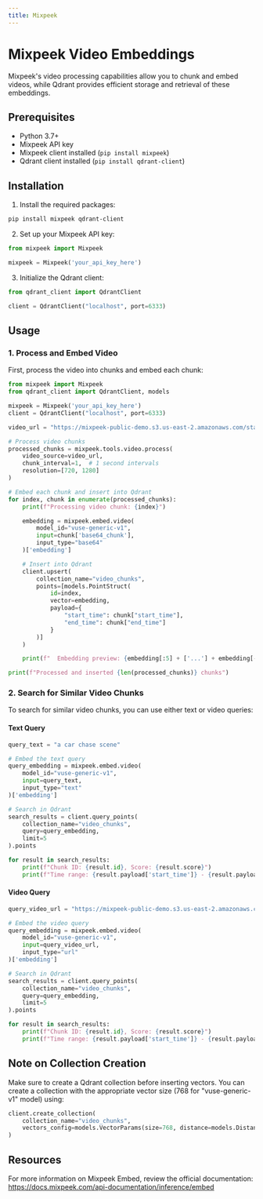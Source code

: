 ```yaml
---
title: Mixpeek
---
```


# Mixpeek Video Embeddings

Mixpeek's video processing capabilities allow you to chunk and embed videos, while Qdrant provides efficient storage and retrieval of these embeddings.

## Prerequisites

- Python 3.7+
- Mixpeek API key
- Mixpeek client installed (`pip install mixpeek`)
- Qdrant client installed (`pip install qdrant-client`)

## Installation

1. Install the required packages:

```bash
pip install mixpeek qdrant-client
```

2. Set up your Mixpeek API key:

```python
from mixpeek import Mixpeek

mixpeek = Mixpeek('your_api_key_here')
```

3. Initialize the Qdrant client:

```python
from qdrant_client import QdrantClient

client = QdrantClient("localhost", port=6333)
```

## Usage

### 1. Process and Embed Video

First, process the video into chunks and embed each chunk:

```python
from mixpeek import Mixpeek
from qdrant_client import QdrantClient, models

mixpeek = Mixpeek('your_api_key_here')
client = QdrantClient("localhost", port=6333)

video_url = "https://mixpeek-public-demo.s3.us-east-2.amazonaws.com/starter/jurassic_park_trailer.mp4"

# Process video chunks
processed_chunks = mixpeek.tools.video.process(
    video_source=video_url,
    chunk_interval=1,  # 1 second intervals
    resolution=[720, 1280]
)

# Embed each chunk and insert into Qdrant
for index, chunk in enumerate(processed_chunks):
    print(f"Processing video chunk: {index}")

    embedding = mixpeek.embed.video(
        model_id="vuse-generic-v1",
        input=chunk['base64_chunk'],
        input_type="base64"
    )['embedding']

    # Insert into Qdrant
    client.upsert(
        collection_name="video_chunks",
        points=[models.PointStruct(
            id=index,
            vector=embedding,
            payload={
                "start_time": chunk["start_time"],
                "end_time": chunk["end_time"]
            }
        )]
    )

    print(f"  Embedding preview: {embedding[:5] + ['...'] + embedding[-5:]}")

print(f"Processed and inserted {len(processed_chunks)} chunks")
```

### 2. Search for Similar Video Chunks

To search for similar video chunks, you can use either text or video queries:

#### Text Query

```python
query_text = "a car chase scene"

# Embed the text query
query_embedding = mixpeek.embed.video(
    model_id="vuse-generic-v1",
    input=query_text,
    input_type="text"
)['embedding']

# Search in Qdrant
search_results = client.query_points(
    collection_name="video_chunks",
    query=query_embedding,
    limit=5
).points

for result in search_results:
    print(f"Chunk ID: {result.id}, Score: {result.score}")
    print(f"Time range: {result.payload['start_time']} - {result.payload['end_time']}")
```

#### Video Query

```python
query_video_url = "https://mixpeek-public-demo.s3.us-east-2.amazonaws.com/starter/jurassic_bunny.mp4"

# Embed the video query
query_embedding = mixpeek.embed.video(
    model_id="vuse-generic-v1",
    input=query_video_url,
    input_type="url"
)['embedding']

# Search in Qdrant
search_results = client.query_points(
    collection_name="video_chunks",
    query=query_embedding,
    limit=5
).points

for result in search_results:
    print(f"Chunk ID: {result.id}, Score: {result.score}")
    print(f"Time range: {result.payload['start_time']} - {result.payload['end_time']}")
```

## Note on Collection Creation

Make sure to create a Qdrant collection before inserting vectors. You can create a collection with the appropriate vector size (768 for "vuse-generic-v1" model) using:

```python
client.create_collection(
    collection_name="video_chunks",
    vectors_config=models.VectorParams(size=768, distance=models.Distance.COSINE)
)
```

## Resources
For more information on Mixpeek Embed, review the official documentation: https://docs.mixpeek.com/api-documentation/inference/embed
